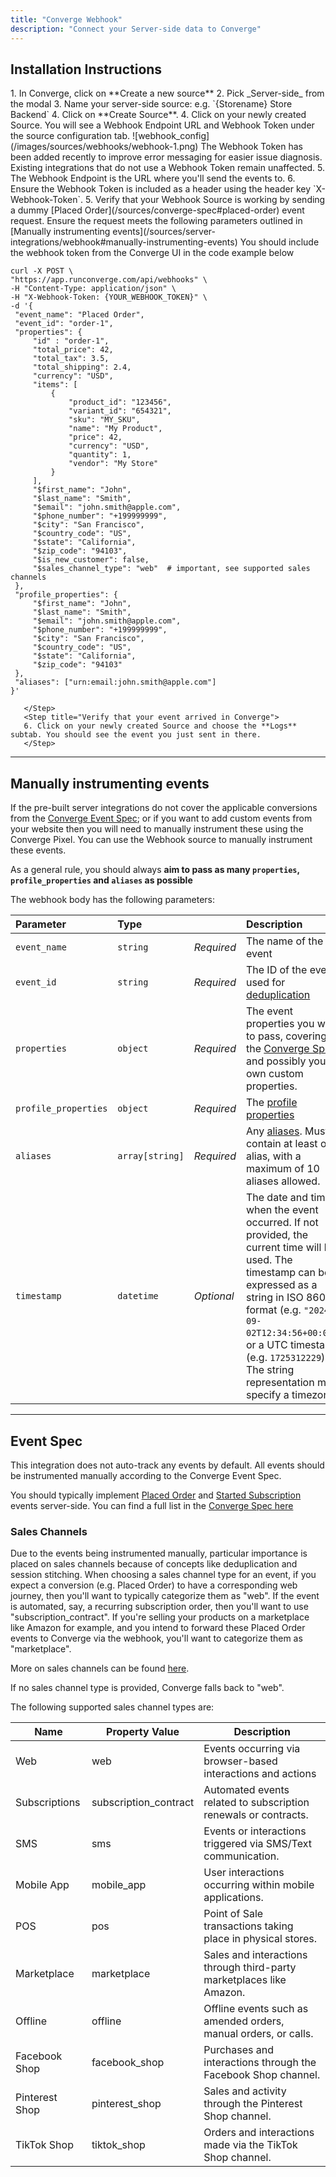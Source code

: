 ```yaml
---
title: "Converge Webhook"
description: "Connect your Server-side data to Converge"
---
```


## Installation Instructions

  <Steps>
    <Step title="Create a new Webhook Source in Converge">
      1. In Converge, click on **Create a new source**
        2. Pick _Server-side_ from the modal
        3. Name your server-side source: e.g. `{Storename} Store Backend`
        4. Click on **Create Source**.
    </Step>
    <Step title="Send a dummy event">
        4. Click on your newly created Source. You will see a Webhook Endpoint URL and Webhook Token under the source configuration tab.
        ![webhook_config](/images/sources/webhooks/webhook-1.png)
        <Note>
            The Webhook Token has been added recently to improve error messaging for easier issue diagnosis. Existing integrations that do not use a Webhook Token remain unaffected.
        </Note>
        5. The Webhook Endpoint is the URL where you'll send the events to.
        6. Ensure the Webhook Token is included as a header using the header key `X-Webhook-Token`.
        5. Verify that your Webhook Source is working by sending a dummy [Placed Order](/sources/converge-spec#placed-order) event request. Ensure the request meets the following parameters outlined in [Manually instrumenting events](/sources/server-integrations/webhook#manually-instrumenting-events)
         <Accordion icon="code" title="Code example"> 
         <Note> You should include the webhook token from the Converge UI in the code example below</Note>
   <CodeGroup>
   
   ```cURL cURL
  curl -X POST \
  "https://app.runconverge.com/api/webhooks" \
  -H "Content-Type: application/json" \
  -H "X-Webhook-Token: {YOUR_WEBHOOK_TOKEN}" \
  -d '{
    "event_name": "Placed Order",
    "event_id": "order-1",
    "properties": {
        "id" : "order-1",
        "total_price": 42,
        "total_tax": 3.5,
        "total_shipping": 2.4,
        "currency": "USD",
        "items": [
            {
                "product_id": "123456",
                "variant_id": "654321",
                "sku": "MY_SKU",
                "name": "My Product",
                "price": 42,
                "currency": "USD",
                "quantity": 1,
                "vendor": "My Store"
            }
        ],
        "$first_name": "John",
        "$last_name": "Smith",
        "$email": "john.smith@apple.com",
        "$phone_number": "+199999999",
        "$city": "San Francisco",
        "$country_code": "US",
        "$state": "California",
        "$zip_code": "94103",
        "$is_new_customer": false,
        "$sales_channel_type": "web"  # important, see supported sales channels
    },
    "profile_properties": {
        "$first_name": "John",
        "$last_name": "Smith",
        "$email": "john.smith@apple.com",
        "$phone_number": "+199999999",
        "$city": "San Francisco",
        "$country_code": "US",
        "$state": "California",
        "$zip_code": "94103"
    },
    "aliases": ["urn:email:john.smith@apple.com"]
}'

   ```
   </CodeGroup>
    </Accordion> 
    

       </Step>
       <Step title="Verify that your event arrived in Converge">
       6. Click on your newly created Source and choose the **Logs** subtab. You should see the event you just sent in there.
       </Step>
</Steps>

---

## Manually instrumenting events

If the pre-built server integrations do not cover the applicable conversions from the [Converge Event Spec](/sources/converge-spec); or if you want to add custom events from your website then you will need to manually instrument these using the Converge Pixel.
You can use the Webhook source to manually instrument these events.

<Info> As a general rule, you should always **aim to pass as many `properties`, `profile_properties` and `aliases` as possible** </Info>

The webhook body has the following parameters: 

| Parameter | Type     |   | Description                       |
| :-------- | :------- | :----  | :-------------------------------- |
| `event_name`      | `string` | *Required* | The name of the event |
| `event_id` | `string` | *Required* | The ID of the event, used for [deduplication](/sources/source-concepts#deduplication) |
| `properties` | `object` | *Required* |The event properties you want to pass, covering the [Converge Spec](/sources/server-integrations/webhook#event-spec) and possibly your own custom properties. |
| `profile_properties` | `object` | *Required* | The [profile properties](/sources/source-concepts#profile-properties) |
| `aliases` | `array[string]` | *Required* | Any [aliases](/sources/source-concepts#aliases). Must contain at least one alias, with a maximum of 10 aliases allowed. |
| `timestamp` | `datetime` | *Optional* | The date and time when the event occurred. If not provided, the current time will be used. The timestamp can be expressed as a string in ISO 8601 format (e.g. `"2024-09-02T12:34:56+00:00"`) or a UTC timestamp (e.g. `1725312229`).  The string representation must specify a timezone.


---

## Event Spec

This integration does not auto-track any events by default. 
All events should be instrumented manually according to the Converge Event Spec.


<Note> You should typically implement [Placed Order](/sources/converge-spec#placed-order) and [Started Subscription](/sources/converge-spec#started-subscription) events server-side. You can find a full list in the [Converge Spec here](/sources/converge-spec) </Note>

### Sales Channels

Due to the events being instrumented manually, particular importance is placed on sales channels because of concepts like deduplication and session stitching. 
When choosing a sales channel type for an event, if you expect a conversion (e.g. Placed Order) to have a corresponding web journey, then you'll want to typically categorize them as "web". 
If the event is automated, say, a recurring subscription order, then you'll want to use "subscription_contract". 
If you're selling your products on a marketplace like Amazon for example, and you intend to forward these Placed Order events to Converge via the webhook, you'll want to categorize them as "marketplace".

More on sales channels can be found [here](/sources/concepts/sales-channels).

<Note> If no sales channel type is provided, Converge falls back to "web". </Note>

The following supported sales channel types are:

| Name                | Property Value              | Description                     |
|---------------------|-----------------------|---------------------------------|
| Web                 | web                   | Events occurring via browser-based interactions and actions |
| Subscriptions       | subscription_contract | Automated events related to subscription renewals or contracts. |
| SMS                 | sms                   | Events or interactions triggered via SMS/Text communication. |
| Mobile App          | mobile_app            | User interactions occurring within mobile applications. |
| POS                 | pos                   | Point of Sale transactions taking place in physical stores. |
| Marketplace         | marketplace           | Sales and interactions through third-party marketplaces like Amazon. |
| Offline             | offline               | Offline events such as amended orders, manual orders, or calls. |
| Facebook Shop       | facebook_shop         | Purchases and interactions through the Facebook Shop channel. |
| Pinterest Shop      | pinterest_shop        | Sales and activity through the Pinterest Shop channel. |
| TikTok Shop         | tiktok_shop           | Orders and interactions made via the TikTok Shop channel. |